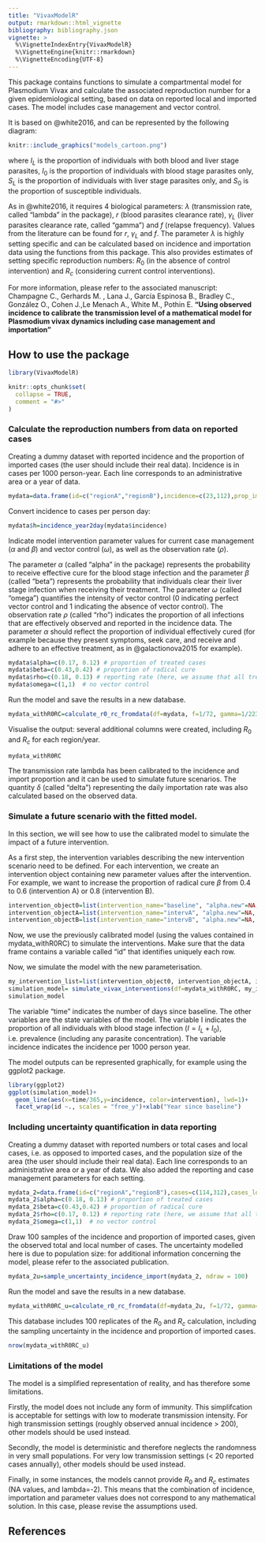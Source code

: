 ```yaml
---
title: "VivaxModelR"
output: rmarkdown::html_vignette
bibliography: bibliography.json
vignette: >
  %\VignetteIndexEntry{VivaxModelR}
  %\VignetteEngine{knitr::rmarkdown}
  %\VignetteEncoding{UTF-8}
---
```


This package contains functions to simulate a compartmental model for Plasmodium Vivax and calculate the associated reproduction number for a given epidemiological setting, based on data on reported local and imported cases.
The model includes case management and vector control.


It is based on @white2016, and can be represented by the following diagram:
```r
knitr::include_graphics("models_cartoon.png")
```
where $I_L$ is the proportion of individuals with both blood and liver stage parasites, $I_0$ is the proportion of individuals with blood stage parasites only, $S_L$ is the proportion of individuals with liver stage parasites only, and $S_0$ is the  proportion of susceptible individuals. 

As in @white2016, it requires 4 biological parameters: $\lambda$ (transmission rate, called "lambda" in the package), $r$ (blood parasites clearance rate), $\gamma_L$ (liver  parasites clearance rate, called "gamma") and $f$ (relapse frequency). Values from the literature can be found for $r$, $\gamma_L$ and $f$. The parameter $\lambda$ is highly setting specific and can be calculated based on incidence and importation data using the functions from this package. This also provides estimates of setting specific reproduction numbers: $R_0$ (in the absence of control intervention) and $R_c$ (considering current control interventions).

For more information, please refer to the associated manuscript:  
Champagne C., Gerhards M. , Lana J., García Espinosa B., Bradley C., González O., Cohen J.,Le Menach A., White M., Pothin E.  **"Using observed incidence to calibrate the transmission level of a mathematical model for Plasmodium vivax dynamics including case management and importation"** 

## How to use the package

```r
library(VivaxModelR)
```

```r
knitr::opts_chunk$set(
  collapse = TRUE,
  comment = "#>"
)
```

### Calculate the reproduction numbers from data on reported cases

Creating a dummy dataset with reported incidence and the proportion of imported cases  (the user should include their real data). Incidence is in cases per 1000 person-year. Each line corresponds to an administrative area or a year of data.
```r
mydata=data.frame(id=c("regionA","regionB"),incidence=c(23,112),prop_import=c(0,0.1))
```
Convert incidence to cases per person day:
```r
mydata$h=incidence_year2day(mydata$incidence)
```
Indicate model intervention parameter values for current case management ($\alpha$ and $\beta$) and vector control ($\omega$), as well as the observation rate ($\rho$). 

The parameter $\alpha$ (called "alpha" in the package) represents the probability to receive effective cure for the blood stage infection and the parameter $\beta$  (called "beta") represents the probability that individuals clear their liver stage infection when receiving their treatment. The parameter $\omega$ (called "omega") quantifies the intensity of vector control (0 indicating perfect vector control and 1 indicating the absence of vector control). The observation rate $\rho$ (called "rho") indicates the proportion of all infections that are effectively observed and reported in the incidence data.
The parameter $\alpha$ should reflect the proportion of individual effectively cured (for example because they present symptoms, seek care, and receive and adhere to an effective treatment, as in @galactionova2015 for example).
```r
mydata$alpha=c(0.17, 0.12) # proportion of treated cases
mydata$beta=c(0.43,0.42) # proportion of radical cure
mydata$rho=c(0.18, 0.13) # reporting rate (here, we assume that all treated cases are reported)
mydata$omega=c(1,1)  # no vector control
```
Run the model and save the results in a new database.
```r
mydata_withR0RC=calculate_r0_rc_fromdata(df=mydata, f=1/72, gamma=1/223, r=1/60, return.all = TRUE)
```
Visualise the output: several additional columns were created, including $R_0$ and $R_c$ for each region/year. 
```r
mydata_withR0RC
```
The transmission rate lambda has been calibrated to the incidence and import proportion and it can be used to simulate future scenarios. The quantity $\delta$ (called "delta") representing the daily importation rate was also calculated based on the observed data.

### Simulate a future scenario with the fitted model.
In this section, we will see how to use the calibrated model to simulate the impact of a future intervention.

As a first step, the intervention variables describing the new intervention scenario need to be defined. For each intervention, we create an intervention object containing new parameter values after the intervention.
For example, we want to increase the proportion of radical cure $\beta$ from 0.4 to 0.6 (intervention A) or 0.8 (intervention B).

```r
intervention_object0=list(intervention_name="baseline", "alpha.new"=NA, "beta.new"=NA, "omega.new"=NA )
intervention_objectA=list(intervention_name="intervA", "alpha.new"=NA, "beta.new"=0.6, "omega.new"=NA )
intervention_objectB=list(intervention_name="intervB", "alpha.new"=NA, "beta.new"=0.8, "omega.new"=NA )
```

Now, we use the previously calibrated model (using the values contained in mydata_withR0RC) to simulate the interventions. Make sure that the data frame contains a variable called "id" that identifies uniquely each row.

Now, we simulate the model with the new parameterisation.
```r
my_intervention_list=list(intervention_object0, intervention_objectA, intervention_objectB)
simulation_model= simulate_vivax_interventions(df=mydata_withR0RC, my_intervention_list)
simulation_model
```
The variable "time" indicates the number of days since baseline. The other variables are the state variables of the model.
The variable I indicates the proportion of all individuals with blood stage infection ($I=I_L+I_0$), i.e. prevalence (including any parasite concentration). The variable incidence indicates the incidence per 1000 person year.

The model outputs can be represented graphically, for example using the ggplot2 package.
```r
library(ggplot2)
ggplot(simulation_model)+
  geom_line(aes(x=time/365,y=incidence, color=intervention), lwd=1)+
  facet_wrap(id ~., scales = "free_y")+xlab("Year since baseline")
```


### Including uncertainty quantification in data reporting

Creating a dummy dataset with reported numbers or total cases and local cases, i.e. as opposed to imported cases, and the population size of the area (the user should include their real data). Each line corresponds to an administrative area or a year of data. We also added the reporting and case management parameters for each setting.
```r
mydata_2=data.frame(id=c("regionA","regionB"),cases=c(114,312),cases_local=c(110,290), population=c(10000,5000))
mydata_2$alpha=c(0.18, 0.13) # proportion of treated cases
mydata_2$beta=c(0.43,0.42) # proportion of radical cure
mydata_2$rho=c(0.17, 0.12) # reporting rate (here, we assume that all treated cases are reported)
mydata_2$omega=c(1,1)  # no vector control

```

Draw 100 samples of the incidence and proportion of imported cases, given the observed total and local number of cases. The uncertainty modelled here is due to population size: for additional information concerning the model, please refer to the associated publication.
```r
mydata_2u=sample_uncertainty_incidence_import(mydata_2, ndraw = 100)
```

Run the model and save the results in a new database.
```r
mydata_withR0RC_u=calculate_r0_rc_fromdata(df=mydata_2u, f=1/72, gamma=1/223, r=1/60, return.all = TRUE)
```
This database includes 100 replicates of the $R_0$ and $R_c$ calculation, including the sampling uncertainty in the incidence and proportion of imported cases.
```r
nrow(mydata_withR0RC_u)
```

### Limitations of the model
The model is a simplified representation of reality, and has therefore some limitations.

Firstly, the model does not include any form of immunity. This simplifcation is acceptable for settings with low to moderate transmission intensity. For high transmission settings (roughly observed annual incidence > 200), other models should be used instead.

Secondly, the model is deterministic and therefore neglects the randomness in very small populations. For very low transmission settings (< 20 reported cases annually), other models should be used instead.

Finally, in some instances, the models cannot provide $R_0$ and $R_c$ estimates (NA values, and lambda=-2). This means that the combination of incidence, importation and parameter values does not correspond to any mathematical solution. In this case, please revise the assumptions used.


## References
